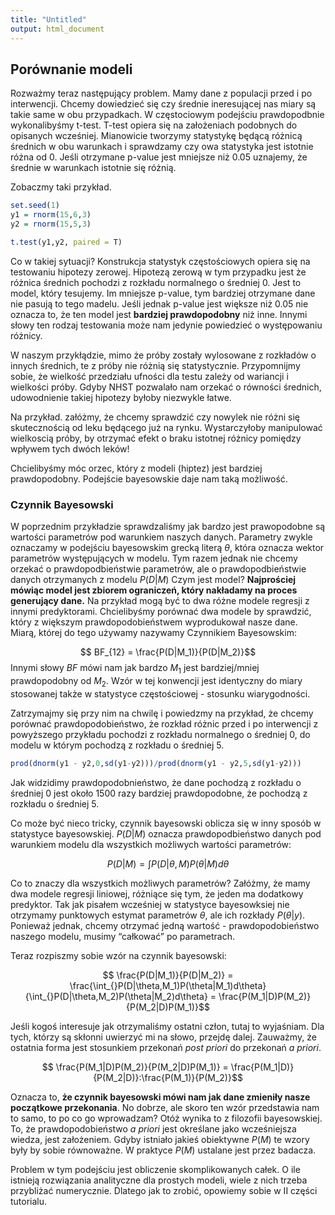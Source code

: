 ```yaml
---
title: "Untitled"
output: html_document
---
```



## Porównanie modeli


Rozważmy teraz następujący problem. Mamy dane z populacji przed i po interwencji. Chcemy dowiedzieć się czy średnie ineresującej nas miary są takie same w obu przypadkach. W częstociowym podejściu prawdopodbnie wykonalibyśmy t-test. T-test opiera się na założeniach podobnych do opisanych wcześniej. Mianowicie tworzymy statystykę będącą różnicą średnich w obu warunkach i sprawdzamy czy owa statystyka jest istotnie różna od 0. Jeśli otrzymane p-value jest mniejsze niż 0.05 uznajemy, że średnie w warunkach istotnie się różnią. 

Zobaczmy taki przykład.

```r
set.seed(1)
y1 = rnorm(15,6,3)
y2 = rnorm(15,5,3)

t.test(y1,y2, paired = T)
```


Co w takiej sytuacji? Konstrukcja statystyk częstościowych opiera się na testowaniu hipotezy zerowej. Hipotezą zerową w tym przypadku jest że różnica średnich pochodzi z rozkładu normalnego o średniej 0. Jest to model, który tesujemy. Im mniejsze p-value, tym bardziej otrzymane dane nie pasują to tego madelu. Jeśli jednak p-value jest większe niż 0.05 nie oznacza to, że ten model jest **bardziej prawdopodobny** niż inne. Innymi słowy ten rodzaj testowania może nam jedynie powiedzieć o występowaniu różnicy. 

W naszym przykłądzie, mimo że próby zostały wylosowane z rozkładów o innych średnich, te z próby nie różnią się statystycznie. Przypomnijmy sobie, że wielkość przedziału ufności dla testu zależy od wariancji i wielkości próby. Gdyby NHST pozwalało nam orzekać o równości średnich, udowodnienie takiej hipotezy byłoby niezwykle łatwe.

Na przykład. załóżmy, że chcemy sprawdzić czy nowylek nie różni się skutecznością od leku będącego już na rynku. Wystarczyłoby manipulować wielkoscią próby, by otrzymać efekt o braku istotnej różnicy pomiędzy wpływem tych dwóch leków!

Chcielibyśmy móc orzec, który z modeli (hiptez) jest bardziej prawdopodobny. Podejście bayesowskie daje nam taką możliwość. 


### Czynnik Bayesowski

W poprzednim przykładzie sprawdzaliśmy jak bardzo jest prawopodobne są wartości parametrów pod warunkiem naszych danych. Parametry zwykle oznaczamy w podejściu bayesowskim grecką literą $\theta$, która oznacza wektor parametrów występujących w modelu. Tym razem jednak nie chcemy orzekać o prawdopodbieństwie parametrów, ale o prawdopodbieństwie danych otrzymanych z modelu $P(D|M)$ Czym jest model? **Najprościej mówiąc model jest zbiorem ograniczeń, który nakładamy na proces generujący dane.** Na przykład mogą być to dwa różne modele regresji z innymi predyktorami. Chcielibyśmy porównać dwa modele by sprawdzić, który z większym prawdopodobieństwem wyprodukował nasze dane. Miarą, której do tego używamy nazywamy Czynnikiem Bayesowskim:

$$ BF_{12} = \frac{P(D|M_1)}{P(D|M_2)}$$
Innymi słowy $BF$ mówi nam jak bardzo $M_1$ jest bardziej/mniej prawdopodobny od $M_2$. Wzór w tej konwencji jest identyczny do miary stosowanej także w statystyce częstościowej - stosunku wiarygodności. 

Zatrzymajmy się przy nim na chwilę i powiedzmy na przykład, że chcemy porównać prawdopodobieństwo, że rozkład różnic przed i po interwencji z powyższego przykładu pochodzi z rozkładu normalnego o średniej 0, do modelu w którym pochodzą z rozkładu o średniej 5.   

```r
prod(dnorm(y1 - y2,0,sd(y1-y2)))/prod(dnorm(y1 - y2,5,sd(y1-y2)))
```

Jak widzidimy prawdopodobnieństwo, że dane pochodzą z rozkładu o średniej 0 jest około 1500 razy bardziej prawdopodobne, że pochodzą z rozkładu o średniej 5. 

Co może być nieco tricky, czynnik bayesowski oblicza się w inny sposób w statystyce bayesowskiej. $P(D|M)$ oznacza prawdopodbieństwo danych pod warunkiem modelu dla wszystkich możliwych wartości parametrów:

$$P(D|M) = \int_{}P(D|\theta,M)P(\theta|M)d\theta$$

Co to znaczy dla wszystkich możliwych parametrów? Załóżmy, że mamy dwa modele regresji liniowej, różniące się tym, że jeden ma dodatkowy predyktor. Tak jak pisałem wcześniej w statystyce bayesowksiej nie otrzymamy punktowych estymat parametrów $\theta$, ale ich rozkłady $P(\theta|y)$. Ponieważ jednak, chcemy otrzymać jedną wartość - prawdopodobieństwo naszego modelu, musimy "całkować" po parametrach.  

Teraz rozpiszmy sobie wzór na czynnik bayesowski:

$$ \frac{P(D|M_1)}{P(D|M_2)} = \frac{\int_{}P(D|\theta,M_1)P(\theta|M_1)d\theta}{\int_{}P(D|\theta,M_2)P(\theta|M_2)d\theta} = \frac{P(M_1|D)P(M_2)}{P(M_2|D)P(M_1)}$$

Jeśli kogoś interesuje jak otrzymaliśmy ostatni człon, tutaj to wyjaśniam. Dla tych, którzy są skłonni uwierzyć mi na słowo, przejdę dalej. Zauważmy, że ostatnia forma jest stosunkiem przekonań *post priori* do przekonań *a priori*.  

$$ \frac{P(M_1|D)P(M_2)}{P(M_2|D)P(M_1)} = \frac{P(M_1|D)}{P(M_2|D)}:\frac{P(M_1)}{P(M_2)}$$

Oznacza to, **że czynnik bayesowski mówi nam jak dane zmieniły nasze początkowe przekonania**.  No dobrze, ale skoro ten wzór przedstawia nam to samo, to po co go wprowadzam? Otóż wynika to z filozofii bayesowskiej. To, że prawdopodobieństwo *a priori* jest określane jako wcześniejsza wiedza, jest założeniem. Gdyby istniało jakieś obiektywne $P(M)$ te wzory były by sobie równoważne. W praktyce $P(M)$ ustalane jest przez badacza.

Problem w tym podejściu jest obliczenie skomplikowanych całek. O ile istnieją rozwiązania analityczne dla prostych modeli, wiele z nich trzeba przybliżać numerycznie. Dlatego jak to zrobić, opowiemy sobie w II części tutorialu.

